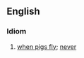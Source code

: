 ==English==

===Idiom===
{{infl|en|idiom|head=in the [[reign]] of [[queen|Queen]] [[dick|Dick]]}}

# [[when pigs fly]]; [[never]]